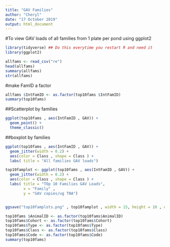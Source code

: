 ```yaml
---
title: "GAV Families"
author: "Cheryl"
date: "17 October 2019"
output: html_document
---
```


#To view GAV loads of all families from 1 plate per pond using ggplot2
```r
library(tidyverse) ## Do this everytime you restart R and need it
library(ggplot2)
```

```r
allfams <- read_csv("re")
head(allfams)
summary(allfams)
str(allfams)
```

#make FamID a factor

```r
allfams $IntFamID <- as.factor(top10fams $IntFamID)
summary(top10fams)
```

##Scatterplot by families
```r
ggplot(top10fams , aes(IntFamID , GAV)) +
  geom_point() +
  theme_classic()
```

##boxplot by families
```r
ggplot(top10fams , aes(IntFamID , GAV)) +
  geom_jitter(width = 0.2) +
  aes(color = Class , shape = Class ) +
  labs( title = "All families GAV loads")

top10famplot <- ggplot(top10fams , aes(IntFamID , GAV)) +
  geom_jitter(width = 0.2) +
  aes(color = Class , shape = Class ) +
  labs( title = "TOp 10 Families GAV Loads",
        x = "Family" , 
        y = "GAV copies/ug TNA")


ggsave("top10famplots.png" , top10famplot , width = 15, height = 10 , dpi = 300)
```


```r
top10fams $AnimalID <- as.factor(top10fams$AnimalID)
top10fams$Cohort <- as.factor(top10fams$Cohort)
top10fams$Type <- as.factor(top10fams$Type)
top10fams$Class <- as.factor(top10fams$Class)
top10fams$Code <- as.factor(top10fams$Code)
summary(top10fams)
```





